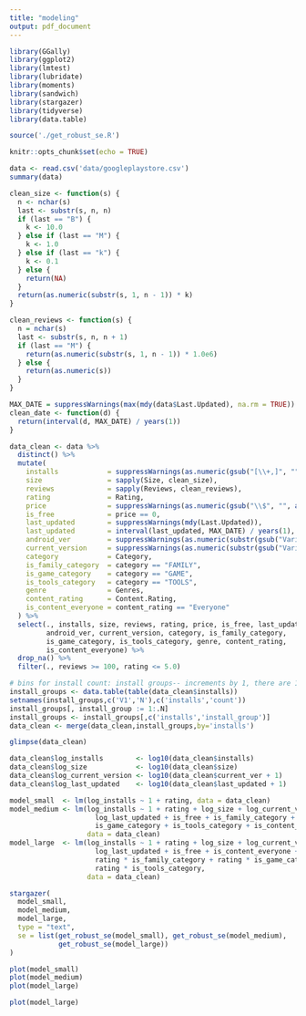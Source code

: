 ```yaml
---
title: "modeling"
output: pdf_document
---
```


```r
library(GGally)
library(ggplot2) 
library(lmtest)
library(lubridate)
library(moments)
library(sandwich)
library(stargazer)
library(tidyverse)
library(data.table)

source('./get_robust_se.R')
```

```r
knitr::opts_chunk$set(echo = TRUE)
```

```r
data <- read.csv('data/googleplaystore.csv')
summary(data)
```

```r
clean_size <- function(s) {
  n <- nchar(s)
  last <- substr(s, n, n)
  if (last == "B") {
    k <- 10.0
  } else if (last == "M") {
    k <- 1.0
  } else if (last == "k") {
    k <- 0.1
  } else {
    return(NA)
  }
  return(as.numeric(substr(s, 1, n - 1)) * k)
}

clean_reviews <- function(s) {
  n = nchar(s)
  last <- substr(s, n, n + 1)
  if (last == "M") {
    return(as.numeric(substr(s, 1, n - 1)) * 1.0e6)
  } else {
    return(as.numeric(s))
  }
}

MAX_DATE = suppressWarnings(max(mdy(data$Last.Updated), na.rm = TRUE))
clean_date <- function(d) {
  return(interval(d, MAX_DATE) / years(1))
}

data_clean <- data %>%
  distinct() %>%
  mutate(
    installs            = suppressWarnings(as.numeric(gsub("[\\+,]", "", Installs))),
    size                = sapply(Size, clean_size),
    reviews             = sapply(Reviews, clean_reviews),
    rating              = Rating,
    price               = suppressWarnings(as.numeric(gsub("\\$", "", as.character(Price)))),
    is_free             = price == 0,
    last_updated        = suppressWarnings(mdy(Last.Updated)),
    last_updated        = interval(last_updated, MAX_DATE) / years(1),
    android_ver         = suppressWarnings(as.numeric(substr(gsub("Varies with device", NA, Android.Ver), start = 1, stop = 3))),
    current_version     = suppressWarnings(as.numeric(substr(gsub("Varies with device", NA, Current.Ver), start = 1, stop = 3))),
    category            = Category,
    is_family_category  = category == "FAMILY",
    is_game_category    = category == "GAME",
    is_tools_category   = category == "TOOLS",
    genre               = Genres,
    content_rating      = Content.Rating,
    is_content_everyone = content_rating == "Everyone"
  ) %>%
  select(., installs, size, reviews, rating, price, is_free, last_updated,
         android_ver, current_version, category, is_family_category,
         is_game_category, is_tools_category, genre, content_rating,
         is_content_everyone) %>%
  drop_na() %>%
  filter(., reviews >= 100, rating <= 5.0)

# bins for install count: install groups-- increments by 1, there are 19 of them.
install_groups <- data.table(table(data_clean$installs))
setnames(install_groups,c('V1','N'),c('installs','count'))
install_groups[, install_group := 1:.N]
install_groups <- install_groups[,c('installs','install_group')]
data_clean <- merge(data_clean,install_groups,by='installs')

glimpse(data_clean)
```

```r
data_clean$log_installs        <- log10(data_clean$installs)
data_clean$log_size            <- log10(data_clean$size)
data_clean$log_current_version <- log10(data_clean$current_ver + 1)
data_clean$log_last_updated    <- log10(data_clean$last_updated + 1)
```

```r
model_small  <- lm(log_installs ~ 1 + rating, data = data_clean)
model_medium <- lm(log_installs ~ 1 + rating + log_size + log_current_version +
                     log_last_updated + is_free + is_family_category + 
                     is_game_category + is_tools_category + is_content_everyone,
                   data = data_clean)
model_large  <- lm(log_installs ~ 1 + rating + log_size + log_current_version +
                     log_last_updated + is_free + is_content_everyone +
                     rating * is_family_category + rating * is_game_category + 
                     rating * is_tools_category,
                   data = data_clean)

stargazer(
  model_small,
  model_medium,
  model_large,
  type = "text",
  se = list(get_robust_se(model_small), get_robust_se(model_medium), 
            get_robust_se(model_large))
)

plot(model_small)
plot(model_medium)
plot(model_large)
```

```r
plot(model_large)
```

